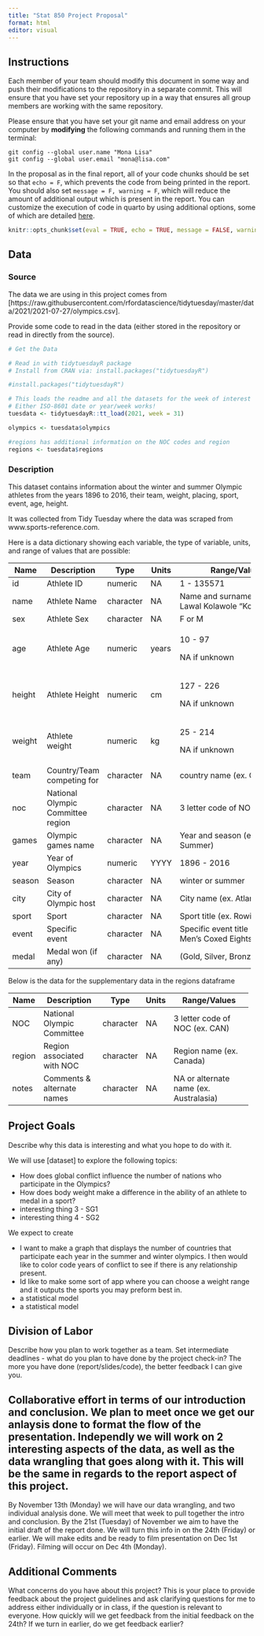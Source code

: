 ```yaml
---
title: "Stat 850 Project Proposal"
format: html
editor: visual
---
```


## Instructions

Each member of your team should modify this document in some way and push their modifications to the repository in a separate commit. This will ensure that you have set your repository up in a way that ensures all group members are working with the same repository.

Please ensure that you have set your git name and email address on your computer by **modifying** the following commands and running them in the terminal:

```         
git config --global user.name "Mona Lisa"
git config --global user.email "mona@lisa.com"
```

In the proposal as in the final report, all of your code chunks should be set so that `echo = F`, which prevents the code from being printed in the report. You should also set `message = F, warning = F`, which will reduce the amount of additional output which is present in the report. You can customize the execution of code in quarto by using additional options, some of which are detailed [here](https://quarto.org/docs/computations/execution-options.html).

```r
knitr::opts_chunk$set(eval = TRUE, echo = TRUE, message = FALSE, warning = FALSE)
```

## Data

### Source

The data we are using in this project comes from \[https://raw.githubusercontent.com/rfordatascience/tidytuesday/master/data/2021/2021-07-27/olympics.csv\].

Provide some code to read in the data (either stored in the repository or read in directly from the source).

```R
# Get the Data

# Read in with tidytuesdayR package 
# Install from CRAN via: install.packages("tidytuesdayR")

#install.packages("tidytuesdayR")

# This loads the readme and all the datasets for the week of interest
# Either ISO-8601 date or year/week works!
tuesdata <- tidytuesdayR::tt_load(2021, week = 31)

olympics <- tuesdata$olympics

#regions has additional information on the NOC codes and region
regions <- tuesdata$regions
```

### Description

This dataset contains information about the winter and summer Olympic athletes from the years 1896 to 2016, their team, weight, placing, sport, event, age, height.

It was collected from Tidy Tuesday where the data was scraped from www.sports-reference.com.

Here is a data dictionary showing each variable, the type of variable, units, and range of values that are possible:

+---------+-----------------------------------+-----------+---------+---------------------------------------------------------+
| Name    | Description                       | Type      | Units   | Range/Values                                            |
+=========+===================================+===========+=========+=========================================================+
| id      | Athlete ID                        | numeric   | NA      | 1 - 135571                                              |
+---------+-----------------------------------+-----------+---------+---------------------------------------------------------+
| name    | Athlete Name                      | character | NA      | Name and surname(s) (ex. Lawal Kolawole "Kola" Abdulai) |
+---------+-----------------------------------+-----------+---------+---------------------------------------------------------+
| sex     | Athlete Sex                       | character | NA      | F or M                                                  |
+---------+-----------------------------------+-----------+---------+---------------------------------------------------------+
| age     | Athlete Age                       | numeric   | years   | 10 - 97                                                 |
|         |                                   |           |         |                                                         |
|         |                                   |           |         | NA if unknown                                           |
+---------+-----------------------------------+-----------+---------+---------------------------------------------------------+
| height  | Athlete Height                    | numeric   | cm      | 127 - 226                                               |
|         |                                   |           |         |                                                         |
|         |                                   |           |         | NA if unknown                                           |
+---------+-----------------------------------+-----------+---------+---------------------------------------------------------+
| weight  | Athlete weight                    | numeric   | kg      | 25 - 214                                                |
|         |                                   |           |         |                                                         |
|         |                                   |           |         | NA if unknown                                           |
+---------+-----------------------------------+-----------+---------+---------------------------------------------------------+
| team    | Country/Team competing for        | character | NA      | country name (ex. Canada)                               |
+---------+-----------------------------------+-----------+---------+---------------------------------------------------------+
| noc     | National Olympic Committee region | character | NA      | 3 letter code of NOC (ex. CAN)                          |
+---------+-----------------------------------+-----------+---------+---------------------------------------------------------+
| games   | Olympic games name                | character | NA      | Year and season (ex. 2000 Summer)                       |
+---------+-----------------------------------+-----------+---------+---------------------------------------------------------+
| year    | Year of Olympics                  | numeric   | YYYY    | 1896 - 2016                                             |
+---------+-----------------------------------+-----------+---------+---------------------------------------------------------+
| season  | Season                            | character | NA      | winter or summer                                        |
+---------+-----------------------------------+-----------+---------+---------------------------------------------------------+
| city    | City of Olympic host              | character | NA      | City name (ex. Atlanta)                                 |
+---------+-----------------------------------+-----------+---------+---------------------------------------------------------+
| sport   | Sport                             | character | NA      | Sport title (ex. Rowing)                                |
+---------+-----------------------------------+-----------+---------+---------------------------------------------------------+
| event   | Specific event                    | character | NA      | Specific event title (ex. Rowing Men's Coxed Eights)    |
+---------+-----------------------------------+-----------+---------+---------------------------------------------------------+
| medal   | Medal won (if any)                | character | NA      | (Gold, Silver, Bronze or NA)                            |
+---------+-----------------------------------+-----------+---------+---------------------------------------------------------+

Below is the data for the supplementary data in the regions dataframe

+---------+----------------------------+-----------+---------+----------------------------------------+
| Name    | Description                | Type      | Units   | Range/Values                           |
+=========+============================+===========+=========+========================================+
| NOC     | National Olympic Committee | character | NA      | 3 letter code of NOC (ex. CAN)         |
+---------+----------------------------+-----------+---------+----------------------------------------+
| region  | Region associated with NOC | character | NA      | Region name (ex. Canada)               |
+---------+----------------------------+-----------+---------+----------------------------------------+
| notes   | Comments & alternate names | character | NA      | NA or alternate name (ex. Australasia) |
+---------+----------------------------+-----------+---------+----------------------------------------+

## Project Goals

Describe why this data is interesting and what you hope to do with it.

We will use \[dataset\] to explore the following topics:

-   How does global conflict influence the number of nations who participate in the Olympics?
-   How does body weight make a difference in the ability of an athlete to medal in a sport?
-   interesting thing 3 - SG1
-   interesting thing 4 - SG2

We expect to create

-   I want to make a graph that displays the number of countries that participate each year in the summer and winter olympics. I then would like to color code years of conflict to see if there is any relationship present.
-   Id like to make some sort of app where you can choose a weight range and it outputs the sports you may preform best in.
-   a statistical model
-   a statistical model

## Division of Labor

Describe how you plan to work together as a team. Set intermediate deadlines - what do you plan to have done by the project check-in? The more you have done (report/slides/code), the better feedback I can give you.

## Collaborative effort in terms of our introduction and conclusion. We plan to meet once we get our anlaysis done to format the flow of the presentation. Independly we will work on 2 interesting aspects of the data, as well as the data wrangling that goes along with it. This will be the same in regards to the report aspect of this project.

By November 13th (Monday) we will have our data wrangling, and two individual analysis done. We will meet that week to pull together the intro and conclusion. By the 21st (Tuesday) of November we aim to have the initial draft of the report done. We will turn this info in on the 24th (Friday) or earlier. We will make edits and be ready to film presentation on Dec 1st (Friday). Filming will occur on Dec 4th (Monday).

## Additional Comments

What concerns do you have about this project? This is your place to provide feedback about the project guidelines and ask clarifying questions for me to address either individually or in class, if the question is relevant to everyone. How quickly will we get feedback from the initial feedback on the 24th? If we turn in earlier, do we get feedback earlier?
